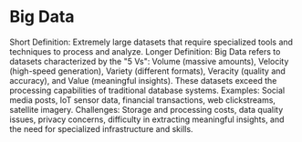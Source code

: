 # Big Data

Short Definition: Extremely large datasets that require specialized tools and techniques to process and analyze.
Longer Definition: Big Data refers to datasets characterized by the "5 Vs": Volume (massive amounts), Velocity (high-speed generation), Variety (different formats), Veracity (quality and accuracy), and Value (meaningful insights). These datasets exceed the processing capabilities of traditional database systems.
Examples: Social media posts, IoT sensor data, financial transactions, web clickstreams, satellite imagery.
Challenges: Storage and processing costs, data quality issues, privacy concerns, difficulty in extracting meaningful insights, and the need for specialized infrastructure and skills.